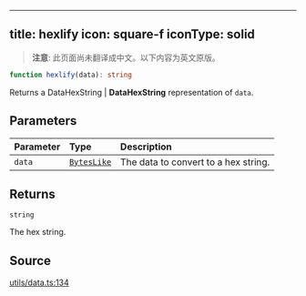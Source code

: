 <!-- AUTO-GENERATED-CONTENT:START (ENGLISH-COPY) -->
---
title: hexlify
icon: square-f
iconType: solid
---

> **注意**: 此页面尚未翻译成中文。以下内容为英文原版。

```ts
function hexlify(data): string
```

Returns a DataHexString | **DataHexString** representation of `data`.

## Parameters

| Parameter | Type | Description |
| :------ | :------ | :------ |
| `data` | [`BytesLike`](/cn/sdk/content/type-aliases/BytesLike) | The data to convert to a hex string. |

## Returns

`string`

The hex string.

## Source

[utils/data.ts:134](https://github.com/dominant-strategies/quais.js/blob/c1c12d43f9d34c6baad2b0542bd6d0acd6fefcbf/src/utils/data.ts#L134)
